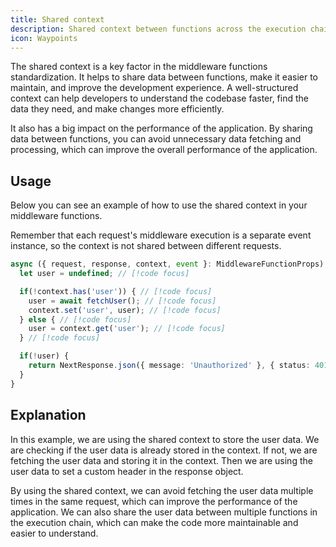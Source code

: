 ```yaml
---
title: Shared context
description: Shared context between functions across the execution chain
icon: Waypoints
---
```



The shared context is a key factor in the middleware functions standardization. It helps to share data between functions, make it easier to maintain, and improve the development experience. A well-structured context can help developers to understand the codebase faster, find the data they need, and make changes more efficiently.

<Callout>
  It also has a big impact on the performance of the application. By sharing data between functions, you can avoid unnecessary data fetching and processing, which can improve the overall performance of the application.
</Callout>

## Usage

Below you can see an example of how to use the shared context in your middleware functions.

<Callout type="warn">
  Remember that each request's middleware execution is a separate event instance, so the context is not shared between different requests.
</Callout>

```ts title="_middleware.ts"
async ({ request, response, context, event }: MiddlewareFunctionProps) => {
  let user = undefined; // [!code focus]

  if(!context.has('user')) { // [!code focus]
    user = await fetchUser(); // [!code focus]
    context.set('user', user); // [!code focus]
  } else { // [!code focus]
    user = context.get('user'); // [!code focus]
  } // [!code focus]

  if(!user) {
    return NextResponse.json({ message: 'Unauthorized' }, { status: 401 });
  }
}
```

## Explanation

In this example, we are using the shared context to store the user data. We are checking if the user data is already stored in the context. If not, we are fetching the user data and storing it in the context. Then we are using the user data to set a custom header in the response object.

By using the shared context, we can avoid fetching the user data multiple times in the same request, which can improve the performance of the application. We can also share the user data between multiple functions in the execution chain, which can make the code more maintainable and easier to understand.
